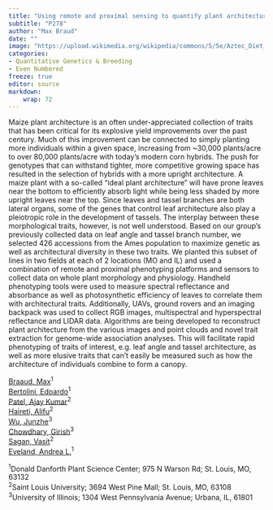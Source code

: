 ```yaml
---
title: "Using remote and proximal sensing to quantify plant architectural variation across maize diversity"
subtitle: "P278"
author: "Max Braud"
date: ""
image: "https://upload.wikimedia.org/wikipedia/commons/5/5e/Aztec_Diet_Basket_of_Corn_%289755332575%29.jpg"
categories: 
- Quantitative Genetics & Breeding
- Even Numbered
freeze: true
editor: source
markdown: 
    wrap: 72
---
```


Maize plant architecture is an often under-appreciated collection of traits that has been critical for its explosive yield improvements over the past century. Much of this improvement can be connected to simply planting more individuals within a given space, increasing from ~30,000 plants/acre to over 80,000 plants/acre with today’s modern corn hybrids. The push for genotypes that can withstand tighter, more competitive growing space has resulted in the selection of hybrids with a more upright architecture. A maize plant with a so-called “ideal plant architecture” will have prone leaves near the bottom to efficiently absorb light while being less shaded by more upright leaves near the top. Since leaves and tassel branches are both lateral organs, some of the genes that control leaf architecture also play a pleiotropic role in the development of tassels. The interplay between these morphological traits, however, is not well understood. Based on our group’s previously collected data on leaf angle and tassel branch number, we selected 426 accessions from the Ames population to maximize genetic as well as architectural diversity in these two traits. We planted this subset of lines in two fields at each of 2 locations (MO and IL) and used a combination of remote and proximal phenotyping platforms and sensors to collect data on whole plant morphology and physiology. Handheld phenotyping tools were used to measure spectral reflectance and absorbance as well as photosynthetic efficiency of leaves to correlate them with architectural traits. Additionally, UAVs, ground rovers and an imaging backpack was used to collect RGB images, multispectral and hyperspectral reflectance and LIDAR data. Algorithms are being developed to reconstruct plant architecture from the various images and point clouds and novel trait extraction for genome-wide association analyses. This will facilitate rapid phenotyping of traits of interest, e.g. leaf angle and tassel architecture, as well as more elusive traits that can’t easily be measured such as how the architecture of individuals combine to form a canopy.

<a href='mailto:mbraud@danforthcenter.org'>Braaud, Max</a><sup>1</sup><br><a href='mailto:ebertolini@danforthcenter.org'>Bertolini, Edoardo</a><sup>1</sup><br><a href='mailto:ajaykumar.patel@slu.edu'>Patel, Ajay Kumar</a><sup>2</sup><br><a href='mailto:alifu.haireti@slu.edu'>Haireti, Alifu</a><sup>2</sup><br><a href='mailto:junzhew3@illinois.edu'>Wu, Junzhe</a><sup>3</sup><br><a href='mailto:girishc@illinois.edu'>Chowdhary, Girish</a><sup>3</sup><br><a href='mailto:vasit.sagan@slu.edu'>Sagan, Vasit</a><sup>2</sup><br><a href='mailto:aeveland@danforthcenter.org'>Eveland, Andrea L.</a><sup>1</sup><br>

<sup>1</sup>Donald Danforth Plant Science Center; 975 N Warson Rd; St. Louis, MO, 63132<br><sup>2</sup>Saint Louis University; 3694 West Pine Mall; St. Louis, MO, 63108<br><sup>3</sup>University of Illinois; 1304 West Pennsylvania Avenue; Urbana, IL, 61801<br>